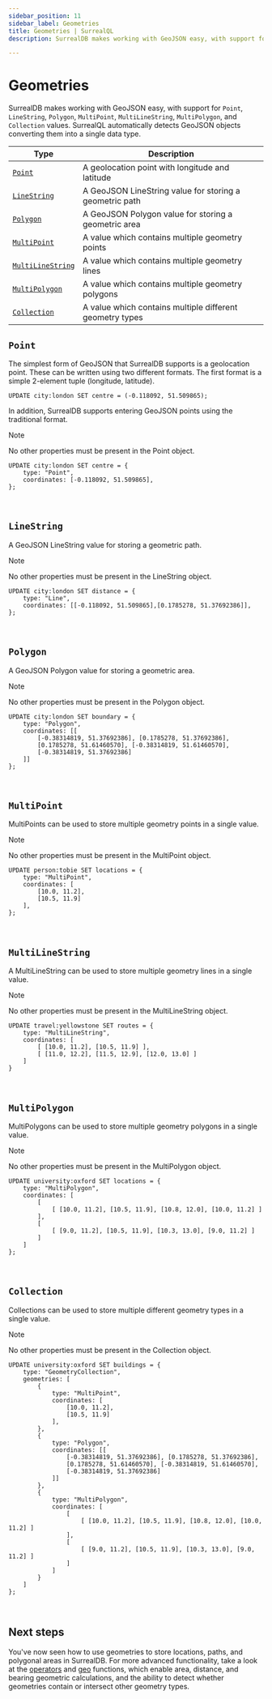 ```yaml
---
sidebar_position: 11
sidebar_label: Geometries
title: Geometries | SurrealQL
description: SurrealDB makes working with GeoJSON easy, with support for Point, LineString, Polygon, MultiPoint, MultiLineString, MultiPolygon, and Collection values.

---
```


# Geometries

SurrealDB makes working with GeoJSON easy, with support for `Point`, `LineString`, `Polygon`, `MultiPoint`, `MultiLineString`, `MultiPolygon`, and `Collection` values. SurrealQL automatically detects GeoJSON objects converting them into a single data type.

<table>
<thead>
  <tr>
    <th scope="col">Type</th>
    <th scope="col">Description</th>
  </tr>
</thead>
<tbody>
  <tr>
    <td scope="row" data-label="Type"><a href="#point"><code>Point</code></a></td>
    <td scope="row" data-label="Description">A geolocation point with longitude and latitude</td>
  </tr>
  <tr>
    <td scope="row" data-label="Type"><a href="#LineString"><code>LineString</code></a></td>
    <td scope="row" data-label="Description">A GeoJSON LineString value for storing a geometric path</td>
  </tr>
  <tr>
    <td scope="row" data-label="Type"><a href="#polygon"><code>Polygon</code></a></td>
    <td scope="row" data-label="Description">A GeoJSON Polygon value for storing a geometric area</td>
  </tr>
  <tr>
    <td scope="row" data-label="Type"><a href="#multipoint"><code>MultiPoint</code></a></td>
    <td scope="row" data-label="Description">A value which contains multiple geometry points</td>
  </tr>
  <tr>
    <td scope="row" data-label="Type"><a href="#multilinestring"><code>MultiLineString</code></a></td>
    <td scope="row" data-label="Description">A value which contains multiple geometry lines</td>
  </tr>
  <tr>
    <td scope="row" data-label="Type"><a href="#multipolygon"><code>MultiPolygon</code></a></td>
    <td scope="row" data-label="Description">A value which contains multiple geometry polygons</td>
  </tr>
  <tr>
    <td scope="row" data-label="Type"><a href="#collection"><code>Collection</code></a></td>
    <td scope="row" data-label="Description">A value which contains multiple different geometry types</td>
  </tr>
</tbody>
</table>

## `Point`

The simplest form of GeoJSON that SurrealDB supports is a geolocation point. These can be written using two different formats. The first format is a simple 2-element tuple (longitude, latitude).

```surql
UPDATE city:london SET centre = (-0.118092, 51.509865);
```

In addition, SurrealDB supports entering GeoJSON points using the traditional format.

> [!NOTE]
> No other properties must be present in the Point object.

```surql
UPDATE city:london SET centre = {
    type: "Point",
    coordinates: [-0.118092, 51.509865],
};
```

<br />

## `LineString`

A GeoJSON LineString value for storing a geometric path.



> [!NOTE]
> No other properties must be present in the LineString object.

```surql
UPDATE city:london SET distance = {
    type: "Line",
    coordinates: [[-0.118092, 51.509865],[0.1785278, 51.37692386]],
};
```

<br />

## `Polygon`

A GeoJSON Polygon value for storing a geometric area.



> [!NOTE]
> No other properties must be present in the Polygon object.

```surql
UPDATE city:london SET boundary = {
	type: "Polygon",
	coordinates: [[
		[-0.38314819, 51.37692386], [0.1785278, 51.37692386],
		[0.1785278, 51.61460570], [-0.38314819, 51.61460570],
		[-0.38314819, 51.37692386]
	]]
};
```

<br />

## `MultiPoint`

MultiPoints can be used to store multiple geometry points in a single value.



> [!NOTE]
> No other properties must be present in the MultiPoint object.

```surql
UPDATE person:tobie SET locations = {
	type: "MultiPoint",
	coordinates: [
		[10.0, 11.2],
		[10.5, 11.9]
	],
};
```

<br />

## `MultiLineString`

A MultiLineString can be used to store multiple geometry lines in a single value.


> [!NOTE]
> No other properties must be present in the MultiLineString object.

```surql
UPDATE travel:yellowstone SET routes = {
	type: "MultiLineString",
	coordinates: [
		[ [10.0, 11.2], [10.5, 11.9] ],
		[ [11.0, 12.2], [11.5, 12.9], [12.0, 13.0] ]
	]
}
```

<br />

## `MultiPolygon`

MultiPolygons can be used to store multiple geometry polygons in a single value.


> [!NOTE]
> No other properties must be present in the MultiPolygon object.

```surql
UPDATE university:oxford SET locations = {
	type: "MultiPolygon",
	coordinates: [
		[
			[ [10.0, 11.2], [10.5, 11.9], [10.8, 12.0], [10.0, 11.2] ]
		],
		[
			[ [9.0, 11.2], [10.5, 11.9], [10.3, 13.0], [9.0, 11.2] ]
		]
	]
};
```

<br />

## `Collection`

Collections can be used to store multiple different geometry types in a single value.


> [!NOTE]
> No other properties must be present in the Collection object.

```surql
UPDATE university:oxford SET buildings = {
	type: "GeometryCollection",
	geometries: [
		{
			type: "MultiPoint",
			coordinates: [
				[10.0, 11.2],
				[10.5, 11.9]
			],
		},
		{
			type: "Polygon",
			coordinates: [[
				[-0.38314819, 51.37692386], [0.1785278, 51.37692386],
				[0.1785278, 51.61460570], [-0.38314819, 51.61460570],
				[-0.38314819, 51.37692386]
			]]
		},
		{
			type: "MultiPolygon",
			coordinates: [
				[
					[ [10.0, 11.2], [10.5, 11.9], [10.8, 12.0], [10.0, 11.2] ]
				],
				[
					[ [9.0, 11.2], [10.5, 11.9], [10.3, 13.0], [9.0, 11.2] ]
				]
			]
		}
	]
};
```

<br />

## Next steps

You've now seen how to use geometries to store locations, paths, and polygonal areas in SurrealDB. For more advanced functionality, take a look at the [operators](/docs/surrealql/operators) and [geo](/docs/surrealql/functions/database/geo) functions, which enable area, distance, and bearing geometric calculations, and the ability to detect whether geometries contain or intersect other geometry types.
